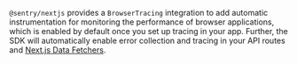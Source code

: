 `@sentry/nextjs` provides a `BrowserTracing` integration to add automatic instrumentation for monitoring the performance of browser applications, which is enabled by default once you set up tracing in your app.
Further, the SDK will automatically enable error collection and tracing in your API routes and [Next.js Data Fetchers](https://nextjs.org/docs/basic-features/data-fetching/overview).
